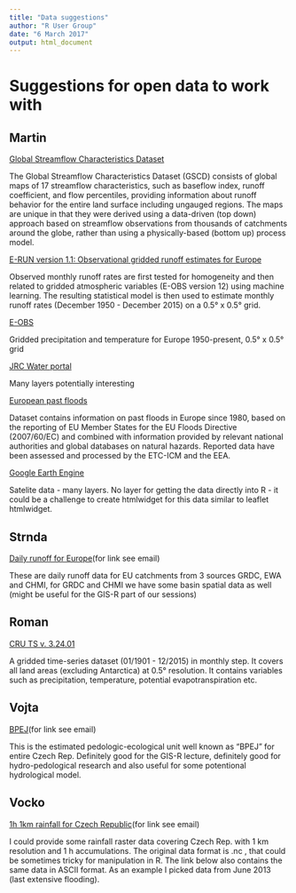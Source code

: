 ```yaml
---
title: "Data suggestions"
author: "R User Group"
date: "6 March 2017"
output: html_document
---
```


# Suggestions for open data to work with

## Martin

[Global Streamflow Characteristics Dataset](http://www.gloh2o.org/gscd/)

The Global Streamflow Characteristics Dataset (GSCD) consists of global maps of 17 streamflow characteristics, such as baseflow index, runoff coefficient, and flow percentiles, providing information about runoff behavior for the entire land surface including ungauged regions. The maps are unique in that they were derived using a data-driven (top down) approach based on streamflow observations from thousands of catchments around the globe, rather than using a physically-based (bottom up) process model.


[E-RUN version 1.1: Observational gridded runoff estimates for Europe](https://doi.pangaea.de/10.1594/PANGAEA.861371)

Observed monthly runoff rates are first tested for homogeneity and then related to gridded atmospheric variables (E-OBS version 12) using machine learning. The resulting statistical model is then used to estimate monthly runoff rates (December 1950 - December 2015) on a 0.5° x 0.5° grid. 

[E-OBS](http://www.ecad.eu/download/ensembles/ensembles.php)

Gridded precipitation and temperature for Europe 1950-present, 0.5° x 0.5° grid

[JRC Water portal](http://water.jrc.ec.europa.eu/waterportal)

Many layers potentially interesting

[European past floods](http://www.eea.europa.eu/data-and-maps/data/european-past-floods)

Dataset contains information on past floods in Europe since 1980, based on the reporting of EU Member States for the EU Floods Directive (2007/60/EC) and combined with information provided by relevant national authorities and global databases on natural hazards. Reported data have been assessed and processed by the ETC-ICM and the EEA.

[Google Earth Engine](https://earthengine.google.com/)

Satelite data - many layers. No layer for getting the data directly into R - it could be a challenge to create htmlwidget for this data similar to leaflet htmlwidget.

## Strnda

[Daily runoff for Europe ](removed)(for link see email)

These are daily runoff data for EU catchments from 3 sources GRDC, EWA and CHMI, for GRDC and CHMI we have some basin spatial data as well (might be useful for the GIS-R part of our sessions)


## Roman

[CRU TS v. 3.24.01](https://crudata.uea.ac.uk/cru/data/hrg)

A gridded time-series dataset (01/1901 - 12/2015) in monthly step. It covers all land areas (excluding Antarctica) at 0.5° resolution. It contains variables such as precipitation, temperature, potential evapotranspiration etc. 

## Vojta

[BPEJ ](removed)(for link see email)

This is the estimated pedologic-ecological unit well known as "BPEJ" for entire Czech Rep. Definitely good for the GIS-R lecture, definitely good for hydro-pedological research and also useful for some potentional hydrological model.

## Vocko

[1h 1km rainfall for Czech Republic ](linkremoved)(for link see email)

I could provide some rainfall raster data covering Czech Rep. with 1 km resolution and 1 h accumulations. The original data format is .nc , that could be sometimes tricky for manipulation in R. The link below also contains the same data in ASCII format. As an example I picked data from June 2013 (last extensive flooding).
